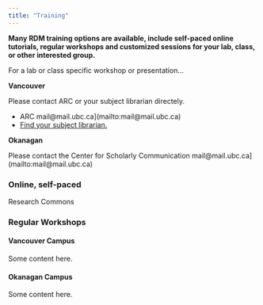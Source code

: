 ```yaml
---
title: "Training"
---
```


**Many RDM training options are available, include self-paced online tutorials, regular workshops and customized sessions for your lab, class, or other interested group.**

For a lab or class specific workshop or presentation...

**Vancouver**

Please contact ARC or your subject librarian directely.

* ARC mail@mail.ubc.ca](mailto:mail@mail.ubc.ca)
* [Find your subject librarian.](https://directory.library.ubc.ca/subjectlibrarians/)

**Okanagan**

Please contact the Center for Scholarly Communication mail@mail.ubc.ca](mailto:mail@mail.ubc.ca)


### Online, self-paced

Research Commons

### Regular Workshops

#### Vancouver Campus

Some content here.

#### Okanagan Campus

Some content here.

